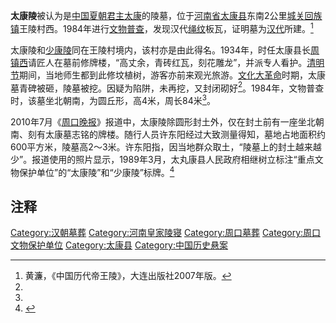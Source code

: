 '''太康陵'''被认为是[[中国|中国]][[夏朝君主列表|夏朝君主]][[太康_(夏朝)|太康]]的陵墓，位于[[河南省|河南省]][[太康县|太康县]]东南2公里[[城关回族镇_(太康县)|城关回族镇]]王陵村西。1984年进行[[文物普查|文物普查]]，发现汉代[[绳纹|绳纹]]板瓦，证明墓为[[汉代|汉代]]所建。<ref name="aa1">黄濂，《中国历代帝王陵》，大连出版社2007年版。</ref>

太康陵和[[少康陵|少康陵]]同在王陵村境内，该村亦是由此得名。1934年，时任太康县长[[周镇西|周镇西]]请匠人在墓前修牌楼，“高丈余，青砖红瓦，刻花雕龙”，并派专人看护。[[清明节|清明节]]期间，当地师生都到此修坟植树，游客亦前来观光旅游。[[文化大革命|文化大革命]]时期，太康墓青碑被砸，陵墓被挖。因疑为陷阱，未再挖，又封闭砌好<ref name="a1"/>。1984年，文物普查时，该墓坐北朝南，为圆丘形，高4米，周长84米<ref name="aa1"/>。

2010年7月《[[周口晚报|周口晚报]]》报道中，太康陵除圆形封土外，仅在封土前有一座坐北朝南、刻有太康墓志铭的牌楼。随行人员许东阳经过大致测量得知，墓地占地面积约600平方米，陵墓高2～3米。许东阳指，因当地群众取土，“陵墓上的封土越来越少”。报道使用的照片显示，1989年3月，太丸康县人民政府相继树立标注“重点文物保护单位”的“太康陵”和“少康陵”标牌。<ref name="a1">{{Cite web |url=http://www.zhld.com/zkwb/html/2010-07/26/content_70220.htm |title=探访夏王陵寝——太康墓 |accessdate=2022-06-23 |author=记者：张洪涛 文/图 |date=2010-07-26 |work= |publisher=周口晚报数字报 |quote=太康墓 “太康陵”标牌 “少康陵”标牌[……]从太康县城出发，往东南方向行走二里许。[……]来到了太康县城关镇王陵村，再穿过田野中一条狭窄的街道，在一条仅1米宽的小柏油路北边，空地的中央，一座巨大的圆形土堆赫然出现在众人眼前，旁边生长着众多灌木植物，这里就是太康墓。[……]陵墓旁边没有任何地面建筑，更没有守护陵墓的神像，甚至连一条像样的墓道都没有。如果不是陵墓的前方还仅存有一座刻有太康陵墓志铭的牌楼，你就很难把这座土堆和帝王陵墓联系起来。[……]经随行的太康县城关镇南关村村支书许东阳大致测量，该墓占地面积约600平方米，陵墓高2~3米，陵碑坐北朝南而立，上面雕刻着夏王太康的墓志铭。而后，在许东阳的带领下，我们又来到距离太康墓不远的夏朝第六个国王少康的陵墓——少康墓，虽同在王陵村，少康墓的境况却比太康墓更加惨淡，仅存陵墓前的一个标有“少康陵”的标牌[……]“如今的太康墓就只有这些了，由于一些群众经常在这里取土，陵墓上的封土越来越少……”许东阳谈起太康墓的现状不免有些感叹，他介绍说，关于太康墓当地居民有很多传说，现在这个村子之所以叫王陵村，就是因为村中的太康墓和少康墓而得名，至于确切的有关夏王太康的史料，他也无从说起。[……]据《太康县志》记载，太康墓是县域重点文物古迹之一，古时极高大，曾多次被挖掘，1984年文物普查时，该陵墓地表及墓冢封土内采集有汉代绳纹板瓦、简瓦和有几何图案的墓砖，由此可知，该墓可能在汉代重修过。墓前立有青石碑，内藏金雀，碑高6尺、宽2尺半、厚约6寸，刻有甲骨文篆字，民国二十三年（1934年），时任太康县长周镇西请民间匠人在墓前修牌楼，高丈余，青砖红瓦，刻花雕龙，十分精致，并派专人看护，每年清明时节，城内师生都到此修坟植树，游客也来此观光旅游。直到“十年文革”浩劫中，太康墓青碑被砸，陵墓被挖，当时从西南挖开，内有水，寒冷刺骨，投石以试，似深渊无底，众人疑为陷阱，遂不敢再挖，后又封闭砌好，所以夏王太康陵墓至今犹存。|language=Zh-hans }}</ref>

== 注释 ==
{{Reflist}}

[[Category:汉朝墓葬|Category:汉朝墓葬]]
[[Category:河南皇家陵寝|Category:河南皇家陵寝]]
[[Category:周口墓葬|Category:周口墓葬]]
[[Category:周口文物保护单位|Category:周口文物保护单位]]
[[Category:太康县|Category:太康县]]
[[Category:中国历史悬案|Category:中国历史悬案]]